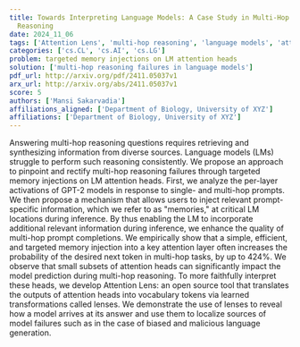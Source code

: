 ```yaml
---
title: Towards Interpreting Language Models: A Case Study in Multi-Hop
  Reasoning
date: 2024_11_06
tags: ['Attention Lens', 'multi-hop reasoning', 'language models', 'attention heads', 'information retrieval', 'memory injections', 'model interpretation', 'GPT-2']
categories: ['cs.CL', 'cs.AI', 'cs.LG']
problem: targeted memory injections on LM attention heads
solution: ['multi-hop reasoning failures in language models']
pdf_url: http://arxiv.org/pdf/2411.05037v1
arx_url: http://arxiv.org/abs/2411.05037v1
score: 5
authors: ['Mansi Sakarvadia']
affiliations_aligned: ['Department of Biology, University of XYZ']
affiliations: ['Department of Biology, University of XYZ']
---
```



Answering multi-hop reasoning questions requires retrieving and synthesizing
information from diverse sources. Language models (LMs) struggle to perform
such reasoning consistently. We propose an approach to pinpoint and rectify
multi-hop reasoning failures through targeted memory injections on LM attention
heads. First, we analyze the per-layer activations of GPT-2 models in response
to single- and multi-hop prompts. We then propose a mechanism that allows users
to inject relevant prompt-specific information, which we refer to as
"memories," at critical LM locations during inference. By thus enabling the LM
to incorporate additional relevant information during inference, we enhance the
quality of multi-hop prompt completions. We empirically show that a simple,
efficient, and targeted memory injection into a key attention layer often
increases the probability of the desired next token in multi-hop tasks, by up
to 424%. We observe that small subsets of attention heads can significantly
impact the model prediction during multi-hop reasoning. To more faithfully
interpret these heads, we develop Attention Lens: an open source tool that
translates the outputs of attention heads into vocabulary tokens via learned
transformations called lenses. We demonstrate the use of lenses to reveal how a
model arrives at its answer and use them to localize sources of model failures
such as in the case of biased and malicious language generation.